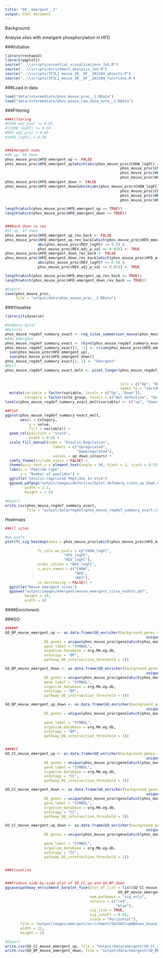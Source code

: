 ---
title: "08__emergent__1"
output: html_document
---


Background:

Analyse sites with emergent phosphorylation in HFD



###Initialise
```{r}
library(reshape2)
library(ggplot2)
source("..\\scripts/essential_visualisations_JvG.R")
source("..\\scripts/enrichment_analysis_JvG.R")
source("..\\scripts/3T3L1_mouse_IR__DF__202104_objects.R")
source("..\\scripts/3T3L1_mouse_IR__DF__202104_functions.R")
```

###Load in data
```{r}
load("data/intermediate/phos_mouse_proc__2.RData")
load("data/intermediate/phos_mouse_raw_data_norm__2.RData")
```



###Filtering
```{r}
###Filtering
#CHOW adj_pval >= 0.05
#|CHOW_logFC| <= 0.58
#HFD adj_pval < 0.05
#|HFD_logFC| > 0.58


###Emergent nums
#49 up, 56 down
phos_mouse_proc$HFD_emergent_up <- FALSE
phos_mouse_proc$HFD_emergent_up[which(abs(phos_mouse_proc$CHOW_logFC) <= 0.58 &
                                                     phos_mouse_proc$CHOW_adj_p_val >= 0.05 &
                                                     phos_mouse_proc$HFD_logFC > 0.58 &
                                                     phos_mouse_proc$HFD_adj_p_val < 0.05)] <- TRUE
phos_mouse_proc$HFD_emergent_down <- FALSE
phos_mouse_proc$HFD_emergent_down[which(abs(phos_mouse_proc$CHOW_logFC) <= 0.58 &
                                                     phos_mouse_proc$CHOW_adj_p_val >= 0.05 &
                                                     phos_mouse_proc$HFD_logFC < -0.58 &
                                                     phos_mouse_proc$HFD_adj_p_val < 0.05)] <- TRUE

length(which(phos_mouse_proc$HFD_emergent_up == TRUE))
length(which(phos_mouse_proc$HFD_emergent_down == TRUE))


###Back down in rev
#37 up, 47 down
phos_mouse_proc$HFD_emergent_up_rev_back <- FALSE
phos_mouse_proc$HFD_emergent_up_rev_back[which(phos_mouse_proc$HFD_emergent_up == TRUE &
               abs(phos_mouse_proc$REV_logFC) <= 0.58 &
               phos_mouse_proc$REV_adj_p_val >= 0.05)] <- TRUE
phos_mouse_proc$HFD_emergent_down_rev_back <- FALSE
phos_mouse_proc$HFD_emergent_down_rev_back[which(phos_mouse_proc$HFD_emergent_down == TRUE &
               abs(phos_mouse_proc$REV_logFC) <= 0.58 &
               phos_mouse_proc$REV_adj_p_val >= 0.05)] <- TRUE

length(which(phos_mouse_proc$HFD_emergent_up_rev_back == TRUE))
length(which(phos_mouse_proc$HFD_emergent_down_rev_back == TRUE))

#Export
save(phos_mouse_proc,
     file = "output/data/phos_mouse_proc__3.RData")
```


###Visualise
```{r}
library(tidyverse)

#Summary bplot
#Defects
phos_mouse_regdef_summary_exact <- reg_sites_summariser_mouse(phos_mouse_proc)
#Add emergent
phos_mouse_regdef_summary_exact <- rbind(phos_mouse_regdef_summary_exact, 0)
phos_mouse_regdef_summary_exact[3, -1] <- c(sum(phos_mouse_proc$HFD_emergent_up | phos_mouse_proc$HFD_emergent_down),
  sum(phos_mouse_proc$HFD_emergent_up),
  sum(phos_mouse_proc$HFD_emergent_down))
phos_mouse_regdef_summary_exact[3, 1] <- "Emergent"
#Melt
phos_mouse_regdef_summary_exact_melt <- pivot_longer(phos_mouse_regdef_summary_exact[, c("site_group",
                                                                                         "Up",
                                                                                         "Down")],
                                                     cols = c("Up", "Down"),
                                                     names_to = "variable", values_to = "value") %>%
  mutate(variable = factor(variable, levels = c("Up", "Down")),
         Category = factor(site_group, levels = c("Not defective", "Defective", "Emergent")))
levels(phos_mouse_regdef_summary_exact_melt$variable) <- c("up", "down")

##Plot
ggplot(phos_mouse_regdef_summary_exact_melt,
       aes(x = Category,
           y = value,
           fill = variable)) + 
  geom_col(position = "stack",
           width = 0.8) +
  scale_fill_manual(name = "Insulin Regulation",
                      labels = c("Upregulated",
                                 "Downregulated"),
                      values = up_down_colours) +
  comfy_theme(include_xaxis = FALSE) +
  theme(axis.text.x = element_text(angle = 90, hjust = 1, vjust = 0.5)) +
  labs(x = "Peptide type",
       y = "Number of peptides") +
  ggtitle("Insulin-regulated Peptides In Vivo") 
  ggsave_pdfpng("output/images/defective/bplot_defemerg_sites_up_down_exact_mouse",
         width = 2.2,
         height = 2.5)
  
#Export
write.csv(phos_mouse_regdef_summary_exact,
          file = "output/data/regdef/phos_mouse_regdef_summary_exact.csv")
```


Heatmaps
```{r}
##All sites

#wo pvals
plot(fc_sig_heatmap(data = phos_mouse_proc[which(phos_mouse_proc$HFD_emergent_up == TRUE |
                                                                       phos_mouse_proc$HFD_emergent_down == TRUE), ],
               fc_cols_wo_pvals = c("CHOW_logFC",
                           "HFD_logFC",
                           "REV_logFC"),
               order_column = "HFD_logFC",
               x_axis_names = c("CHOW",
                                "HFD",
                                "REV"),
               is_decreasing = FALSE)) +
  ggtitle("Mouse emergent sites") 
  ggsave("output/images/emergent/mouse_emergent_sites_nodots.pdf",
         height = 10,
         width = 4)
```



####Enrichment:

###GO:
```{r}
####BP
GO_BP_mouse_emergent_up <- as.data.frame(GO_enricher(background_genes =
                                                                 unique(phos_mouse_raw_data_norm$gene),
                  DE_genes = unique(phos_mouse_proc$gene[which(phos_mouse_proc$HFD_emergent_up == TRUE)]),
                  gene_label = "SYMBOL",
                  organism_database = org.Mm.eg.db,
                  ontology = "BP",
                  pathway_DE_intersection_threshold = 3))

GO_BP_mouse_emergent_down <- as.data.frame(GO_enricher(background_genes =
                                                                 unique(phos_mouse_raw_data_norm$gene),
                  DE_genes = unique(phos_mouse_proc$gene[which(phos_mouse_proc$HFD_emergent_down == TRUE)]),
                  gene_label = "SYMBOL",
                  organism_database = org.Mm.eg.db,
                  ontology = "BP",
                  pathway_DE_intersection_threshold = 3))

GO_BP_mouse_emergent_up_down <- as.data.frame(GO_enricher(background_genes =
                                                                 unique(phos_mouse_raw_data_norm$gene),
                  DE_genes = unique(phos_mouse_proc$gene[which(phos_mouse_proc$HFD_emergent_up == TRUE |
                                                                                   phos_mouse_proc$HFD_emergent_down == TRUE)]),
                  gene_label = "SYMBOL",
                  organism_database = org.Mm.eg.db,
                  ontology = "BP",
                  pathway_DE_intersection_threshold = 3))


####CC
GO_CC_mouse_emergent_up <- as.data.frame(GO_enricher(background_genes =
                                                                 unique(phos_mouse_raw_data_norm$gene),
                  DE_genes = unique(phos_mouse_proc$gene[which(phos_mouse_proc$HFD_emergent_up == TRUE)]),
                  gene_label = "SYMBOL",
                  organism_database = org.Mm.eg.db,
                  ontology = "CC",
                  pathway_DE_intersection_threshold = 3))

GO_CC_mouse_emergent_down <- as.data.frame(GO_enricher(background_genes =
                                                                 unique(phos_mouse_raw_data_norm$gene),
                  DE_genes = unique(phos_mouse_proc$gene[which(phos_mouse_proc$HFD_emergent_down == TRUE)]),
                  gene_label = "SYMBOL",
                  organism_database = org.Mm.eg.db,
                  ontology = "CC",
                  pathway_DE_intersection_threshold = 3))

GO_CC_mouse_emergent_up_down <- as.data.frame(GO_enricher(background_genes =
                                                                 unique(phos_mouse_raw_data_norm$gene),
                  DE_genes = unique(phos_mouse_proc$gene[which(phos_mouse_proc$HFD_emergent_up == TRUE |
                                                                                   phos_mouse_proc$HFD_emergent_down == TRUE)]),
                  gene_label = "SYMBOL",
                  organism_database = org.Mm.eg.db,
                  ontology = "CC",
                  pathway_DE_intersection_threshold = 3))


###Visualise


###Produce side-by-side plot of GO_CC_up and GO_BP_down
ggsave(pathway_enrichment_barplot_fuse(plot_df_list = list(GO_CC_mouse_emergent_up,
                                                    GO_BP_mouse_emergent_down),
                                       num_pathways = "sig_only",
                                       colours = c("red",
                                                   "blue"),
                                       sig_line = TRUE,
                                       sig_cutoff = 0.05,
                                       stack = "horizontal"),
       file = "output/images/emergent/enrichment/GO/GOCCupBBdown_mouse_emergent_down.pdf",
       width = 12,
       height = 2)

#Export
write.csv(GO_CC_mouse_emergent_up, file = "output/data/emergent/GO_CC_mouse_emergent_up.csv")
write.csv(GO_BP_mouse_emergent_down, file = "output/data/emergent/GO_BP_mouse_emergent_down.csv")
```













































